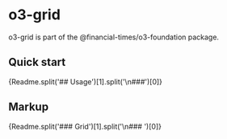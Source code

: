 
# o3-grid 
o3-grid is part of the @financial-times/o3-foundation package.
## Quick start
<Markdown>
  {Readme.split('## Usage')[1].split('\n###')[0]}
</Markdown>

## Markup
<Markdown>
  {Readme.split('### Grid')[1].split('\n### ')[0]}
</Markdown>

